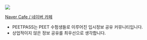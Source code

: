 ![](intro.png)

<a href = "http://cafe.naver.com/peet" target=_blank class="btn btn-default btn-lg btn-block">Naver Cafe / 네이버 카페</a>

* PEETPASS는 PEET 수험생들로 이루어진 입시정보 공유 커뮤니티입니다.
* 상업적이지 않은 정보 공유를 최우선으로 생각합니다.

